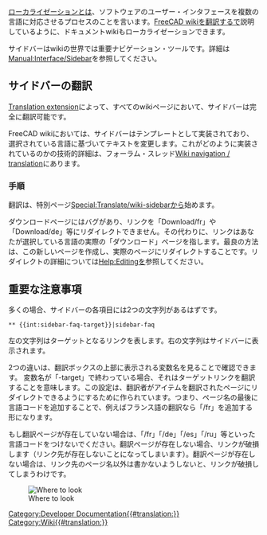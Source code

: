 <languages/>
[[Localisation/ja|ローカライゼーション]]とは、ソフトウェアのユーザー・インタフェースを複数の言語に対応させるプロセスのことを言います。[[Localisation/ja#Translate_the_FreeCAD_wiki|FreeCAD wikiを翻訳する]]で説明しているように、ドキュメントwikiもローカライゼーションできます。

サイドバーはwikiの世界では重要ナビゲーション・ツールです。詳細は[http://www.mediawiki.org/wiki/Manual:Interface/Sidebar Manual:Interface/Sidebar]を参照してください。

<span id="Translate_the_sidebar"></span>
== サイドバーの翻訳 ==

[http://www.mediawiki.org/wiki/Help:Extension:Translate Translation extension]によって、すべてのwikiページにおいて、サイドバーは完全に翻訳可能です。

FreeCAD wikiにおいては、サイドバーはテンプレートとして実装されており、選択されている言語に基づいてテキストを変更します。これがどのように実装されているのかの技術的詳細は、フォーラム・スレッド[http://forum.freecad.org/viewtopic.php?f=21&t=9687&start=10#p80441 Wiki navigation / translation]にあります。

<span id="Instructions"></span>
=== 手順 ===

翻訳は、特別ページ[[Special:Translate/wiki-sidebar]]から始めます。

ダウンロードページにはバグがあり、リンクを「Download/fr」や「Download/de」等にリダイレクトできません。その代わりに、リンクはあなたが選択している言語の実際の「ダウンロード」ページを指します。最良の方法は、この新しいページを作成し、実際のページにリダイレクトすることです。リダイレクトの詳細については[[Help:Editing]]を参照してください。

<span id="Important_notes"></span>
== 重要な注意事項 ==

多くの場合、サイドバーの各項目には2つの文字列があるはずです。

 <nowiki>** {{int:sidebar-faq-target}}|sidebar-faq</nowiki>

左の文字列はターゲットとなるリンクを表します。右の文字列はサイドバーに表示されます。

2つの違いは、翻訳ボックスの上部に表示される変数名を見ることで確認できます。
変数名が「-target」で終わっている場合、それはターゲットリンクを翻訳することを意味します。この設定は、翻訳者がアイテムを翻訳されたページにリダイレクトできるようにするために作られています。つまり、ページ名の最後に言語コードを追加することで、例えばフランス語の翻訳なら「/fr」を追加する形になります。

もし翻訳ページが存在していない場合は、「/fr」「/de」「/es」「/ru」等といった言語コードをつけないでください。翻訳ページが存在しない場合、リンクが破損します（リンク先が存在しないことになってしまいます）。翻訳ページが存在しない場合は、リンク先のページ名以外は書かないようしないと、リンクが破損してしまうわけです。

[[File:Translate-sidebar-instruction.png|left|Where to look]]

[[Category:Developer Documentation{{#translation:}}]]
[[Category:Wiki{{#translation:}}]]
{{clear}}